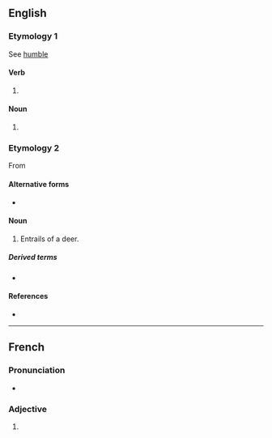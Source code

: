 {{also|Humbles}}

==English==

===Etymology 1===
See [[humble]]

====Verb====
{{head|en|verb form}}

# {{en-third-person singular of|humble}}

====Noun====
{{head|en|noun form}}

# {{plural of|en|humble}}

===Etymology 2===
From {{m|enm|numbles}}

====Alternative forms====
* {{l|en|umbles}}

====Noun====
{{en-plural noun}}

# {{lb|en|archaic}} Entrails of a deer.

=====Derived terms=====
* {{l|en|humble pie}}

====References====
* {{R:Webster 1913}}

----

==French==

===Pronunciation===
* {{audio|fr|LL-Q150 (fra)-WikiLucas00-humbles.wav|Audio}}

===Adjective===
{{head|fr|adjective form}}

# {{plural of|fr|humble}}